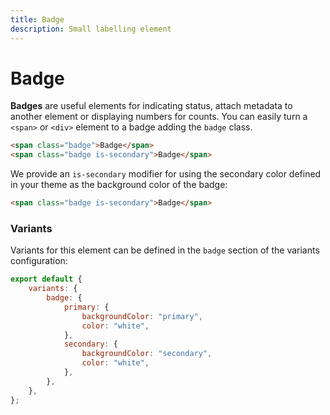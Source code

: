 ```yaml
---
title: Badge
description: Small labelling element
---
```


# Badge

**Badges** are useful elements for indicating status, attach metadata to another element or displaying numbers for counts. You can easily turn a `<span>` or `<div>` element to a badge adding the `badge` class.

```html live=true
<span class="badge">Badge</span>
<span class="badge is-secondary">Badge</span>
```

We provide an `is-secondary` modifier for using the secondary color defined in your theme as the background color of the badge:

```html live=true
<span class="badge is-secondary">Badge</span>
```

### Variants

Variants for this element can be defined in the `badge` section of the variants configuration:

```js
export default {
    variants: {
        badge: {
            primary: {
                backgroundColor: "primary",
                color: "white",
            },
            secondary: {
                backgroundColor: "secondary",
                color: "white",
            },
        },
    },
};
```
